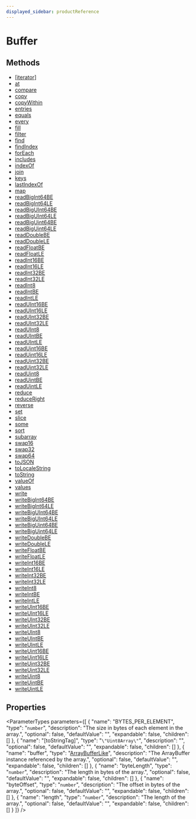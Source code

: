 ```yaml
---
displayed_sidebar: productReference
---
```



# Buffer

## Methods

- [[iterator]](../Buffer/methods/Buffer._iterator_.mdx)
- [at](../Buffer/methods/Buffer.at.mdx)
- [compare](../Buffer/methods/Buffer.compare.mdx)
- [copy](../Buffer/methods/Buffer.copy.mdx)
- [copyWithin](../Buffer/methods/Buffer.copyWithin.mdx)
- [entries](../Buffer/methods/Buffer.entries.mdx)
- [equals](../Buffer/methods/Buffer.equals.mdx)
- [every](../Buffer/methods/Buffer.every.mdx)
- [fill](../Buffer/methods/Buffer.fill.mdx)
- [filter](../Buffer/methods/Buffer.filter.mdx)
- [find](../Buffer/methods/Buffer.find.mdx)
- [findIndex](../Buffer/methods/Buffer.findIndex.mdx)
- [forEach](../Buffer/methods/Buffer.forEach.mdx)
- [includes](../Buffer/methods/Buffer.includes.mdx)
- [indexOf](../Buffer/methods/Buffer.indexOf.mdx)
- [join](../Buffer/methods/Buffer.join.mdx)
- [keys](../Buffer/methods/Buffer.keys.mdx)
- [lastIndexOf](../Buffer/methods/Buffer.lastIndexOf.mdx)
- [map](../Buffer/methods/Buffer.map.mdx)
- [readBigInt64BE](../Buffer/methods/Buffer.readBigInt64BE.mdx)
- [readBigInt64LE](../Buffer/methods/Buffer.readBigInt64LE.mdx)
- [readBigUInt64BE](../Buffer/methods/Buffer.readBigUInt64BE.mdx)
- [readBigUInt64LE](../Buffer/methods/Buffer.readBigUInt64LE.mdx)
- [readBigUint64BE](../Buffer/methods/Buffer.readBigUint64BE-1.mdx)
- [readBigUint64LE](../Buffer/methods/Buffer.readBigUint64LE-1.mdx)
- [readDoubleBE](../Buffer/methods/Buffer.readDoubleBE.mdx)
- [readDoubleLE](../Buffer/methods/Buffer.readDoubleLE.mdx)
- [readFloatBE](../Buffer/methods/Buffer.readFloatBE.mdx)
- [readFloatLE](../Buffer/methods/Buffer.readFloatLE.mdx)
- [readInt16BE](../Buffer/methods/Buffer.readInt16BE.mdx)
- [readInt16LE](../Buffer/methods/Buffer.readInt16LE.mdx)
- [readInt32BE](../Buffer/methods/Buffer.readInt32BE.mdx)
- [readInt32LE](../Buffer/methods/Buffer.readInt32LE.mdx)
- [readInt8](../Buffer/methods/Buffer.readInt8.mdx)
- [readIntBE](../Buffer/methods/Buffer.readIntBE.mdx)
- [readIntLE](../Buffer/methods/Buffer.readIntLE.mdx)
- [readUInt16BE](../Buffer/methods/Buffer.readUInt16BE.mdx)
- [readUInt16LE](../Buffer/methods/Buffer.readUInt16LE.mdx)
- [readUInt32BE](../Buffer/methods/Buffer.readUInt32BE.mdx)
- [readUInt32LE](../Buffer/methods/Buffer.readUInt32LE.mdx)
- [readUInt8](../Buffer/methods/Buffer.readUInt8.mdx)
- [readUIntBE](../Buffer/methods/Buffer.readUIntBE.mdx)
- [readUIntLE](../Buffer/methods/Buffer.readUIntLE.mdx)
- [readUint16BE](../Buffer/methods/Buffer.readUint16BE-1.mdx)
- [readUint16LE](../Buffer/methods/Buffer.readUint16LE-1.mdx)
- [readUint32BE](../Buffer/methods/Buffer.readUint32BE-1.mdx)
- [readUint32LE](../Buffer/methods/Buffer.readUint32LE-1.mdx)
- [readUint8](../Buffer/methods/Buffer.readUint8-1.mdx)
- [readUintBE](../Buffer/methods/Buffer.readUintBE-1.mdx)
- [readUintLE](../Buffer/methods/Buffer.readUintLE-1.mdx)
- [reduce](../Buffer/methods/Buffer.reduce.mdx)
- [reduceRight](../Buffer/methods/Buffer.reduceRight.mdx)
- [reverse](../Buffer/methods/Buffer.reverse.mdx)
- [set](../Buffer/methods/Buffer.set.mdx)
- [slice](../Buffer/methods/Buffer.slice.mdx)
- [some](../Buffer/methods/Buffer.some.mdx)
- [sort](../Buffer/methods/Buffer.sort.mdx)
- [subarray](../Buffer/methods/Buffer.subarray.mdx)
- [swap16](../Buffer/methods/Buffer.swap16.mdx)
- [swap32](../Buffer/methods/Buffer.swap32.mdx)
- [swap64](../Buffer/methods/Buffer.swap64.mdx)
- [toJSON](../Buffer/methods/Buffer.toJSON.mdx)
- [toLocaleString](../Buffer/methods/Buffer.toLocaleString.mdx)
- [toString](../Buffer/methods/Buffer.toString.mdx)
- [valueOf](../Buffer/methods/Buffer.valueOf.mdx)
- [values](../Buffer/methods/Buffer.values.mdx)
- [write](../Buffer/methods/Buffer.write.mdx)
- [writeBigInt64BE](../Buffer/methods/Buffer.writeBigInt64BE.mdx)
- [writeBigInt64LE](../Buffer/methods/Buffer.writeBigInt64LE.mdx)
- [writeBigUInt64BE](../Buffer/methods/Buffer.writeBigUInt64BE.mdx)
- [writeBigUInt64LE](../Buffer/methods/Buffer.writeBigUInt64LE.mdx)
- [writeBigUint64BE](../Buffer/methods/Buffer.writeBigUint64BE-1.mdx)
- [writeBigUint64LE](../Buffer/methods/Buffer.writeBigUint64LE-1.mdx)
- [writeDoubleBE](../Buffer/methods/Buffer.writeDoubleBE.mdx)
- [writeDoubleLE](../Buffer/methods/Buffer.writeDoubleLE.mdx)
- [writeFloatBE](../Buffer/methods/Buffer.writeFloatBE.mdx)
- [writeFloatLE](../Buffer/methods/Buffer.writeFloatLE.mdx)
- [writeInt16BE](../Buffer/methods/Buffer.writeInt16BE.mdx)
- [writeInt16LE](../Buffer/methods/Buffer.writeInt16LE.mdx)
- [writeInt32BE](../Buffer/methods/Buffer.writeInt32BE.mdx)
- [writeInt32LE](../Buffer/methods/Buffer.writeInt32LE.mdx)
- [writeInt8](../Buffer/methods/Buffer.writeInt8.mdx)
- [writeIntBE](../Buffer/methods/Buffer.writeIntBE.mdx)
- [writeIntLE](../Buffer/methods/Buffer.writeIntLE.mdx)
- [writeUInt16BE](../Buffer/methods/Buffer.writeUInt16BE.mdx)
- [writeUInt16LE](../Buffer/methods/Buffer.writeUInt16LE.mdx)
- [writeUInt32BE](../Buffer/methods/Buffer.writeUInt32BE.mdx)
- [writeUInt32LE](../Buffer/methods/Buffer.writeUInt32LE.mdx)
- [writeUInt8](../Buffer/methods/Buffer.writeUInt8.mdx)
- [writeUIntBE](../Buffer/methods/Buffer.writeUIntBE.mdx)
- [writeUIntLE](../Buffer/methods/Buffer.writeUIntLE.mdx)
- [writeUint16BE](../Buffer/methods/Buffer.writeUint16BE-1.mdx)
- [writeUint16LE](../Buffer/methods/Buffer.writeUint16LE-1.mdx)
- [writeUint32BE](../Buffer/methods/Buffer.writeUint32BE-1.mdx)
- [writeUint32LE](../Buffer/methods/Buffer.writeUint32LE-1.mdx)
- [writeUint8](../Buffer/methods/Buffer.writeUint8-1.mdx)
- [writeUintBE](../Buffer/methods/Buffer.writeUintBE-1.mdx)
- [writeUintLE](../Buffer/methods/Buffer.writeUintLE-1.mdx)

## Properties

<ParameterTypes parameters={[
  {
    "name": "BYTES_PER_ELEMENT",
    "type": "`number`",
    "description": "The size in bytes of each element in the array.",
    "optional": false,
    "defaultValue": "",
    "expandable": false,
    "children": []
  },
  {
    "name": "[toStringTag]",
    "type": "`\"Uint8Array\"`",
    "description": "",
    "optional": false,
    "defaultValue": "",
    "expandable": false,
    "children": []
  },
  {
    "name": "buffer",
    "type": "[ArrayBufferLike](../types/ArrayBufferLike.mdx)",
    "description": "The ArrayBuffer instance referenced by the array.",
    "optional": false,
    "defaultValue": "",
    "expandable": false,
    "children": []
  },
  {
    "name": "byteLength",
    "type": "`number`",
    "description": "The length in bytes of the array.",
    "optional": false,
    "defaultValue": "",
    "expandable": false,
    "children": []
  },
  {
    "name": "byteOffset",
    "type": "`number`",
    "description": "The offset in bytes of the array.",
    "optional": false,
    "defaultValue": "",
    "expandable": false,
    "children": []
  },
  {
    "name": "length",
    "type": "`number`",
    "description": "The length of the array.",
    "optional": false,
    "defaultValue": "",
    "expandable": false,
    "children": []
  }
]} />
